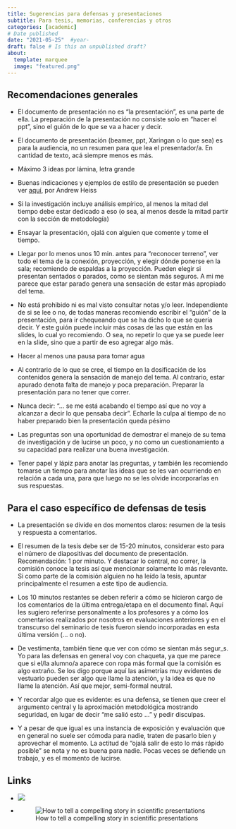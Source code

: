 ```yaml
---
title: Sugerencias para defensas y presentaciones
subtitle: Para tesis, memorias, conferencias y otros
categories: [academic]
# Date published
date: "2021-05-25"  #year-
draft: false # Is this an unpublished draft?
about:
  template: marquee
  image: "featured.png"  
---
```


## Recomendaciones generales

- El documento de presentación no es "la presentación", es una parte de ella. La preparación de la presentación no consiste solo en "hacer el ppt", sino el guión de lo que se va a hacer y decir.

- El documento de presentación (beamer, ppt, Xaringan o lo que sea) es para la audiencia, no un resumen para que lea el presentador/a. En cantidad de texto, acá siempre menos es más.

- Máximo 3 ideas por lámina, letra grande

- Buenas indicaciones y ejemplos de estilo de presentación se pueden ver [aquí](https://github.com/andrewheiss/talks/blob/master/2014-09-02_practically-perfect-policy-presentations/presentation/Practically%20Perfect%20Professional%20Policy%20Presentations,%20short.pdf), por Andrew Heiss

- Si la investigación incluye análisis empírico, al menos la mitad del tiempo debe estar dedicado a eso (o sea, al menos desde la mitad partir con la sección de metodología)


- Ensayar la presentación, ojalá con alguien que comente y tome el tiempo.

- Llegar por lo menos unos 10 min. antes para "reconocer terreno", ver todo el tema de la conexión, proyección, y elegir dónde ponerse en la sala; recomiendo de espaldas a la proyección. Pueden elegir si presentan sentados o parados, como se sientan más seguros. A mi me parece que estar parado genera una sensación de estar más apropiado del tema.

- No está prohibido ni es mal visto consultar notas y/o leer. Independiente de si se lee o no, de todas maneras recomiendo escribir el "guión" de la presentación, para ir chequeando que se ha dicho lo que se quería decir. Y este guión puede incluir más cosas de las que están en las slides, lo cual yo recomiendo. O sea, no repetir lo que ya se puede leer en la slide, sino que a partir de eso agregar algo más.

- Hacer al menos una pausa para tomar agua

- Al contrario de lo que se cree, el tiempo en la dosificación de los contenidos genera la sensación de manejo del tema. Al contrario, estar apurado denota falta de manejo y poca preparación. Preparar la presentación para no tener que correr.

- Nunca decir: "... se me está acabando el tiempo así que no voy a alcanzar a decir lo que pensaba decir". Echarle la culpa al tiempo de no haber preparado bien la presentación queda pésimo

- Las preguntas son una oportunidad de demostrar el manejo de su tema de investigación y de lucirse un poco, y no como un cuestionamiento a su capacidad para realizar una buena investigación.

- Tener papel y lápiz para anotar las preguntas, y también les recomiendo tomarse un tiempo para anotar las ideas que se les van ocurriendo en relación a cada una, para que luego no se les olvide incorporarlas en sus respuestas.


## Para el caso específico de defensas de tesis

- La presentación se divide en dos momentos claros: resumen de la tesis y respuesta a comentarios.

- El resumen de la tesis debe ser de 15-20 minutos, considerar esto para el número de diapositivas del documento de presentación. Recomendación: 1 por minuto. Y destacar lo central, no correr, la comisión conoce la tesis así que mencionar solamente lo más relevante. Si como parte de la comisión alguien no ha leído la tesis, apuntar principalmente el resumen a este tipo de audiencia.

- Los 10 minutos restantes se deben referir a cómo se hicieron cargo de los comentarios de la última entrega/etapa en el documento final. Aquí les sugiero referirse personalmente a los profesores y a cómo los comentarios realizados por nosotros en evaluaciones anteriores y en el transcurso del seminario de tesis fueron siendo incorporadas en esta última versión (... o no).

- De vestimenta, también tiene que ver con cómo se sientan más segur_s. Yo para las defensas en general voy con chaqueta, ya que me parece que si el/la alumno/a aparece con ropa más formal que la comisión es algo extraño. Se los digo porque aquí las asimetrías muy evidentes de vestuario pueden ser algo que llame la atención, y la idea es que no llame la atención. Así que mejor, semi-formal neutral.

- Y recordar algo que es evidente: es una defensa, se tienen que creer el argumento central y la aproximación metodológica mostrando seguridad, en lugar de decir "me salió esto ..." y pedir disculpas.

- Y a pesar de que igual es una instancia de exposición y evaluación que en general no suele ser cómoda para nadie, traten de pasarlo bien y aprovechar el momento. La actitud de "ojalá salir de esto lo más rápido posible" se nota y no es buena para nadie. Pocas veces se defiende un trabajo, y es el momento de lucirse.

## Links
 
- ![](/images/20thesis-defense-questions.png)

- ![How to tell a compelling story in scientific presentations](https://www.nature.com/articles/d41586-021-03603-2?s=03)
